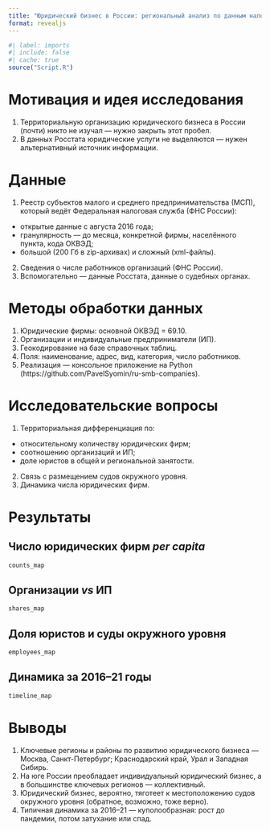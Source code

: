 ```yaml
---
title: "Юридический бизнес в России: региональный анализ по данным налоговой службы"
format: revealjs
---
```


```r
#| label: imports
#| include: false
#| cache: true
source("Script.R")
```

# Мотивация и идея исследования

1. Территориальную организацию юридического бизнеса в России (почти) никто не изучал — нужно закрыть этот пробел.
2. В данных Росстата юридические услуги не выделяются — нужен альтернативный источник информации.

# Данные {.smaller}

1. Реестр субъектов малого и среднего предпринимательства (МСП), который ведёт Федеральная налоговая служба (ФНС России):
- открытые данные с августа 2016 года;
- гранулярность — до месяца, конкретной фирмы, населённого пункта, кода ОКВЭД;
- большой (200 Гб в zip-архивах) и сложный (xml-файлы).
2. Сведения о числе работников организаций (ФНС России).
3. Вспомогательно — данные Росстата, данные о судебных органах.

# Методы обработки данных {.smaller}

1. Юридические фирмы: основной ОКВЭД = 69.10.
2. Организации и индивидуальные предприниматели (ИП).
3. Геокодирование на базе справочных таблиц.
4. Поля: наименование, адрес, вид, категория, число работников.
5. Реализация — консольное приложение на Python (https://github.com/PavelSyomin/ru-smb-companies).

# Исследовательские вопросы {.smaller}

1. Территориальная дифференциация по:
- относительному количеству юридических фирм;
- соотношению организаций и ИП;
- доле юристов в общей и региональной занятости.
2. Связь с размещением судов окружного уровня.
3. Динамика числа юридических фирм.

# Результаты

## Число юридических фирм *per capita*

```r
counts_map
```

## Организации *vs* ИП

```r
shares_map
```

## Доля юристов и суды окружного уровня

```r
employees_map
```

## Динамика за 2016–21 годы

```r
timeline_map
```

# Выводы {.smaller}

1. Ключевые регионы и районы по развитию юридического бизнеса — Москва, Санкт-Петербург; Краснодарский край, Урал и Западная Сибирь.
2. На юге России преобладает индивидуальный юридический бизнес, а в большинстве ключевых регионов — коллективный.
3. Юридический бизнес, вероятно, тяготеет к местоположению судов окружного уровня (обратное, возможно, тоже верно).
4. Типичная динамика за 2016–21 — куполообразная: рост до пандемии, потом затухание или спад.
